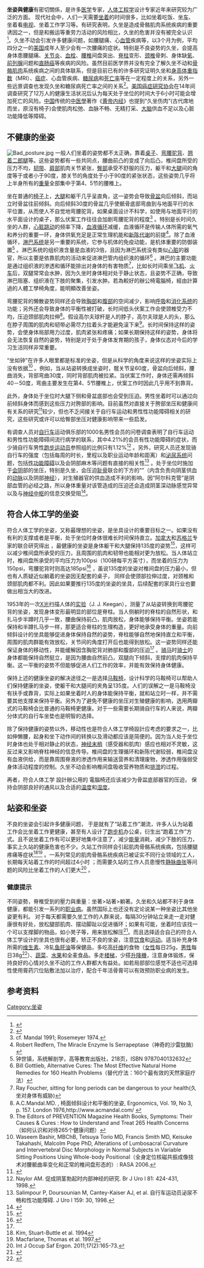 '''坐姿與健康'''有密切關係，是许多[[医学|医学]]专家，[[人体工程学|人体工程学]]设计专家近年来研究较为广泛的方面。 现代社会中，人们一天需要[[坐着|坐着]]的时间很多，比如坐着吃饭、坐[[车|车]]、坐着看[[电视|电视]]、坐着工作学习等。有研究表明，久坐是造成骨骼肌肉系统疾病的重要诱因之一，但是和搬运等重劳力活动的风险相比，久坐的危害并没有被完全认识<ref>{{cite|publisher=欧盟工作安全和健康组织|date=2010|title=欧洲与工作相关的骨骼肌肉疾病的现状和数据调查|url=http://osha.europa.eu/en/publications/reports/TERO09009ENC|issn=1830-5946|language=en|accessdate=2011-08-29|archive-date=2011-09-13|archive-url=https://web.archive.org/web/20110913235827/http://osha.europa.eu/en/publications/reports/TERO09009ENC|dead-url=no}}</ref>。久坐不动会引发许多健康问题，如腰腿痛、心[[血管|血管]]疾病等，以3个月为例，平均四分之一的[[美国|美国]]成年人至少会有一次腰痛的症状。特别是不良姿势的久坐，会提高身体患腰腿痛、[[关节炎|关节炎]]、[[血栓|血栓]]、[[腰椎|腰椎]]间盘突出、[[脊柱|脊柱]]变形、[[颈椎|颈椎]]骨刺、身体缺[[氧|氧]]、[[前列腺|前列腺]]问题和[[直肠癌|直肠癌]]等疾病的风险。虽然目前医学界并没有完全了解久坐不动和[[骨骼|骨骼]][[肌肉|肌肉]]系统疾病之间的具体联系，但是目前已有的许多研究证明久坐和[[身高体重指数|身高体重指数]]（MRI）、[[癌症|癌症]]、心血管疾病、[[糖尿病|糖尿病]]和[[死亡率|死亡率]]等在一定程度上的关系，另外一些远景调查也发现久坐和糖尿病死亡率之间的关系<ref>{{cite journal|author=Jannique G.Z. van Uffelen, Jason Wong, et. al.|title=Occupational Sitting and Health Risks - A Systematic Review|work=Am J Prev Med 2010;39(4)|pages=379–388|url=http://www.cfah.org/hbns/archives/viewSupportDoc.cfm?supportingDocID=944|language=en|journal=|access-date=2011-08-29|archive-url=https://web.archive.org/web/20101204185953/http://www.cfah.org/hbns/archives/viewSupportDoc.cfm?supportingDocID=944|archive-date=2010-12-04|dead-url=yes}}</ref>。[[美国癌症研究协会|美国癌症研究协会]]在14年间调查研究了12万人的健康生活状况后认为每天处于坐位的时间大于6小时可能会增加死亡的风险。[[中国|中国]]传统的[[中医學|中医學]]著作《[[黄帝内经|黄帝内经]]》也提到“久坐伤肉”(古代席地而坐，原沒有椅子)会使肌肉松弛、血脉不畅、无精打采、[[脑|大脑]]供血不足以及心脏功能降低等障碍。

==不健康的坐姿==
[[File:Bad_posture.jpg|thumb]]
一般人们坐着的姿势都不太正确，靠着[[桌|桌子]]、[[弯腰驼背|弯腰驼背]]、[[翘着二郎腿|翘着二郎腿]]等。这些姿势都有一些共同点，腰曲前凸的变成了向后凸，椎间盘所受的压力不均，[[韧带|韧带]]、[[肩|肩部]]肌肉关节紧张，[[臀|臀部]]承受不舒服的压力，躯干和[[大腿|大腿]]间的角度等于或者小于90度，膝关节的角度处于小于90度的紧张状态，这些姿势几乎将上半身所有的[[重量|重量]]全部集中于第4、5节的腰椎上。

坐在普通的[[椅|椅子]]上，[[大腿|大腿]]和躯干几乎呈直角，这一姿势会导致[[骨盆|骨盆]]向后倾斜，而站立时骨盆往前倾斜。向后倾斜30度的骨盆几乎使骶骨底部弯曲到与地面平行的水平位置，从而使人不自觉地弯腰驼背。如果桌面设计不科学，如使用与地面平行的水平面设计的桌子，那么伏案工作往往会加剧弯腰驼背的程度<ref name="#1"> cf. Mandal 1991; Rosemeyer 1974.</ref> 。特别是长时间久坐的人群，[[心跳|心脏跳动]]的频率下降，[[血液循环|血液循环]]减缓，血液循环是传输人体所需的氧气和养分的重要一环，身体供氧充足是正常生理机能和[[新陈代谢|新陈代谢]]的前提<ref> Robert Redfern, The Miracle Enzyme Is Serrapeptase（神奇的沙雷肽酶）</ref>。除了血液循环，[[淋巴系统|淋巴系统]]是另一重要的系统，它参与机体的免疫动能，是机体重要的防御装置<ref>钟世镇，系统解剖学，高等教育出版社，218页，ISBN 9787040132632</ref> 。淋巴系统的组织液含量是血液的3倍，且因为淋巴系统没有类似[[心脏|心脏]]的器官，所以主要是依靠肌肉的活动来促进淋巴管内组织液的循环<ref> Bill Gottlieb, Alternative Cures: The Most Effective Natural Home Remedies for 160 Health Problems（替代疗法：160个最有效的天然家庭疗法）</ref> 。淋巴的主要功能是通过组织液的渗透和循环能排出对身体的有害物质<ref> Ray Foucher, sitting for long periods can be dangerous to your health(久坐对身体有威胁)</ref>，比如长时间乘坐[[飞机|飞机]]、[[火车|火车]]后，双腿常常会水肿，因为久坐时身体相对处于静止状态，且姿势不正确，导致淋巴阻塞、组织液在下肢的聚集，引发水肿。若為較好的辦公椅電腦椅，經由計算過的人體工學椅角度，能明顯改善坐姿。

弯腰驼背的懒散姿势同样还会导致[[胸部|胸部]]和[[腹部|腹部]]的空间减少，影响[[呼吸系統|呼吸]]和[[消化系统|消化系统]]的功能；另外还会导致身体的平衡性被打破，长时间低头伏案工作会使颈椎受力不均，压迫颈部肌肉拉伸<ref>A.C.Mandal.MD. , 椅面倾斜设计和平衡的坐姿, Ergonomics, Vol. 19, No 3, p. 157. London 1976,http://www.acmandal.com/ {{Wayback|url=http://www.acmandal.com/ |date=20110830220716 }}</ref>。假设高尔夫球杆是人的脖子，高尔夫球是人的头，那么在脖子周围的肌肉和韧带必需尽力拉着头才能避免滚下来<ref> The Editors of PREVENTION Magazine Health Books, Symptoms: Their Causes & Cures : How to Understand and Treat 265 Health Concerns（如何认识和对待265个健康问题）</ref>。长时间保持这样的姿势，会使身体局部用力过度，肌肉紧张和疼痛；如果长期保持这样的姿势，身体将会无法恢复自然的姿势，特别是对于处于身体发育期的孩子，身体仪态对今后的学习生活同样非常重要。

“坐如钟"在许多人眼里都是标准的坐姿，但是从科学的角度来说这样的坐姿实际上没有依据<ref> Waseem Bashir, MBChB, Tetsuya Torio MD, Francis Smith MD, Keisuke Takahashi, Malcolm Pope PhD, Alterations of Lumbosacral Curvature and Intervertebral Disc Morphology in Normal Subjects in Variable Sitting Positions Using Whole-body Positional（全身定位核磁共振成像技术对腰骶曲率变化和正常的椎间盘形态的）: RASA 2006.</ref> 。例如，当从站姿转换成坐姿时，髋关节呈60度，骨盆向后倾斜，腰曲消失，背部弯曲30度，同时背部肌肉被拉紧。当伏案工作时，身体还需再倾斜40－50度，弯曲主要发生在第4、5节腰椎上，伏案工作时因此几乎用不到靠背。

此外，身体处于坐位时大腿下侧和骨盆底部也会受到压迫。男性坐着时可以通过向前倾斜身体而感到这些压力对胯部的影响。目前虽然对直接关于胯部坐压和健康间有关系的研究<ref>{{cite journal|url=http://www.salli.com/china/default.asp?siteid=ch&id=sitting-pressure-in-the-pelvic-area|author=Reijo Koskelo|title=Distribution of Sitting Pressure in the Genital and the Buttock-Thigh Area, when Sitting on Different Types of Saddle Chairs|date=September 26, 2008|language=en|journal=|access-date=2011-11-15|archive-url=https://web.archive.org/web/20150609114848/http://www.salli.com/china/default.asp?siteid=ch&id=sitting-pressure-in-the-pelvic-area|archive-date=2015-06-09|dead-url=yes}}</ref>较少，但也不乏间接关于自行车运动和男性性功能障碍相关的研究，这些研究或许可以给臀部坐压对健康影响带来一些启发。

有调查人员对[[自行车|自行车]]运动俱乐部的1000名男性会员的问卷调查表明了自行车运动和男性性功能障碍间流行病学的联系，其中4.21%的会员有性功能障碍的症状，而少骑自行车男性[[跑步|跑步]][[运动员|运动员]]参照组的比例只有1.12%<ref> Naylor AM. 促成阴茎勃起时内部神经的研究. Br J Uro l 81: 424-431, 1998. </ref> 。另外，研究人员还发现骑自行车的强度（包括每周的时长，里程以及职业运动年龄和距离）和[[泌尿系统|泌尿系统]]问题，包括[[性功能障碍|性功能障碍]]以及会阴部麻木等问题有直接的相关性<ref> Salimpour P, Doursounian M, Cantey-Kaiser AJ, et al. 自行车运动员泌尿不畅和性功能障碍. J Uro l 159: 30, 1998.</ref> 。处于坐位时施加于[[会阴|会阴]]部的坐压，特别是久坐，会压迫[[耻骨|耻骨]]联合的下方的“{{le|阿尔科克管|Pudendal canal}}”（内含负责向阴茎供血的[[动脉|动脉]]以及阴部[[神经|神经]]），对生殖器官的供血造成不利的影响。因“阿尔科克管”是阴部血管的必经之路，所以身体重量对该管造成的压迫还会造成阴茎深动脉感觉异常以及与[[神经中枢|神经中枢]]的信息交换受阻<ref>{{cite|author=Eddy Randrup, MD, and Neil Baum, MD|url=http://www.hawaii.edu/hivandaids/Bicycle%20Riding%20As%20A%20Cause%20For%20Erectile%20Dysfunction.pdf|title=Bicycle riding as a cause for erectile dysfunction|date=2000年11月|language=en|deadurl=yes|archiveurl=https://web.archive.org/web/20100603165435/http://www.hawaii.edu/hivandaids/Bicycle%20Riding%20As%20A%20Cause%20For%20Erectile%20Dysfunction.pdf|archivedate=2010-06-03|accessdate=2011-08-29}}</ref>。

==符合人体工学的坐姿==

符合人体工学的坐姿，又称最理想的坐姿，是坐具设计的重要目标之一。如果没有有利的支撑或者是平衡，处于坐位时身体很难长时间保持直立。[[加拿大|加拿大]]和[[苏格兰|苏格兰]]专家的联合研究得出 ，最健康的坐姿是身体躯干和大腿保持135度的姿势<ref>{{cite|author=Waseem Bashir, MBChB, Tetsuya Torio MD, et. al.|title=全身定位核磁共振成像技术对腰骶曲率变化和正常的椎间盘形态的: RASA 2006.|language=en}}</ref>，这样可以减少椎间盘所承受的压力，且周围的肌肉和韧带也能相对更为放松。当人体站立时，椎间盘所承受的平均压力为100psi（100磅每平方英寸），而坐着的压力为150psi，弯腰驼背时则高达185psi<ref>{{cite|author=Dr. Scott Fuller, D.C., C.C.S.T.|title=proper sitting techniques|language=en}}</ref> ，虽说135度的坐姿对椎间盘的压力最小，但也有人质疑近似躺着的坐姿因无配套的桌子， 同样会使颈部拉伸过度，对颈椎和颈部肌肉都不利。因此如果要推行135度的坐姿的坐具，后续配套的家具行业也要做出相当大的改进。

1953年的一次[[X光|X光]]扫描人体的[[实验|实验]]（J. J. Keegan），测量了从站姿转换到弯腰驼背的坐姿，发现身体变形最明显的部位是脊柱。当人侧躺时的脊柱的自然形状，和扎马步半蹲时几乎一致，腰曲保持前凸，肌肉放松，身体能够保持平衡。坐姿若能保持和半蹲扎马步一样，那更适合脊柱的生理构造，更好地承受身体的重量。向前倾斜设计的坐具能够促进身体保持自然的姿势，脊柱能够自然地保持直立和平衡，周围的肌肉群能有效放松，关节间的角度打开后也能得到放松。这一姿势同样还能保证身体的移动性，并能缓解因含胸驼背对肺部和腹部的压迫<ref name="#1"/> 。[[骑马|骑马]]时[[骑士|骑士]]的身体都能保持自然挺立，是因为腰曲自然前凸，双腿向下倾斜，支撑的肌肉保持平衡。这一平衡的姿势不但能够促进人们工作的效率，并能有效保持身体健康。

保持上述的健康坐姿的解决途径之一是选择[[马鞍椅|马鞍椅]]，设计科学的马鞍椅可以帮助人们保持健康的坐姿，使躯干和大腿间的夹角呈135度。人们的误解之一是马鞍椅没有扶手或靠背，实际上如果坐着时人的身体能保持平衡，就和站立时一样，并不需要其他支撑来保持平衡。另外为了避免不健康的坐压对生殖健康的影响，选用两瓣式的马鞍椅会比普通的马鞍椅更健康。对于一些需要长期骑自行车的人来说，两瓣分体式的自行车坐垫也是明智的选择。

除了保持健康的姿势以外，移动性也是符合人体工学椅設計应考虑的要求之一，比如伸懒腰，起身和坐下动作间的转换以及滑动都应该是简便的。因为当人处于坐位时身体也处于相对静止的状态，[[神经末梢|神经末梢]]（感受器和肌肉）感应也相对不灵敏，这反过来又影响脊柱神经的信息传导。椎间盘的生理循环和新陈代谢较弱，椎间盘没有血液供给，而是靠周围脊液的渗透作用来输送营养和清理废物，渗透作用强弱受身体活动程度的控制。久坐不动会影响椎间盘吸收营养物质和[[排泄|排泄]]的过程。

再者，符合人体工学 設計辦公用的 電腦椅还应该减少为骨盆底部器官的压迫， 保持会阴部良好的通风以及合适的[[温度|温度]]和[[湿度|湿度]]。

==站姿和坐姿==

不良的坐姿会引起许多健康问题， 于是就有了“站着工作”潮流，许多人认为站着工作会比坐着工作更健康，甚至有人设计了[[跑步机|跑步机]]办公桌，衍生出“跑着工作”方式。且不说坐着工作有可以更好地集中注意了，减少[[能量|能量]]消耗，减少下肢的压力，事实上久站的健康危害也不少。久站工作同样会引起肌肉骨骼系统疾病，包括腰腿疼痛等症状<ref> Kim, Stuart-Buttle et al. 1994</ref><ref>Macfarlane, Thomas et al. 1997.</ref> 。一系列常见的肌肉骨骼系统疾病已被证实不同行业领域的工人，长期每天站着工作的时间超过4小时 ；而需要久站的工作人员患慢性[[静脉曲张|静脉曲张]]等问题的风险比坐着工作的人们更大<ref> Int J Occup Saf Ergon. 2011;17(2):165-73.</ref> 。

===健康提示===

不同姿勢，脊椎受到的壓力與重量：坐著>站著>躺著。久坐和久站都不利于身体健康，都能引发一系列的[[职业病|职业病]]。虽然国际上也还没有定论说某一种坐姿比其他坐姿更有利。 对于每天都需要久坐工作的人群来说，每隔30分钟站立来走一走对健康很有好处，放松腿部肌肉、摆动脚趾以促进循环；如果有可能，坐着时应该找一个可以支撑脚的物品，如小凳子等，用来放松解压<ref>{{cite|author=Phyllis A. Balch|title=CNC, Prescription for Nutritional Healing, 4th Edition: A Practical A-to-Z Reference to Drug-Free Remedies Using Vitamins, Minerals, Herbs & Food Supplements|language=en}}</ref>。而且选择适合自己的符合人体工学设计的坐具也很有必要，矫正不良的坐姿，注意[[饮食|饮食]]和[[运动|运动]]。适当补充身体所需的[[维生素|维生素]]、冷轧[[鱼肝油|鱼肝油]]等保健品，多吃高[[纤维|纤维]]的食物（[[女性|女性]]每日25g，[[男性|男性]]每日38g<ref>{{cite|url=http://www.health.gov/dietaryguidelines/dga2010/DietaryGuidelines2010.pdf|title=Dietary Guidelines for Americans|publisher=[[美國農業部|美國農業部]]、[[美國衞生及公共服務部|美國衞生及公共服務部]]|language=en|access-date=2011-08-10|archive-url=https://web.archive.org/web/20160901170759/https://health.gov/dietaryguidelines/dga2010/dietaryguidelines2010.pdf|archive-date=2016-09-01|dead-url=yes}}</ref>）、[[蔬菜|蔬菜]]、[[水果|水果]]和全麦食品。多走[[楼梯|楼梯]]，少搭[[升降機|升降機]]，注意身体锻炼，保持良好的心情对久坐不动的工作人群都大有益处。如若局部部位感觉不适也可选择性使用膏药穴位贴敷法加以治疗，配合千年活骨膏可以有效预防职业病的发生。

==参考资料==
{{reflist|2}}

[[Category:坐姿|Category:坐姿]]